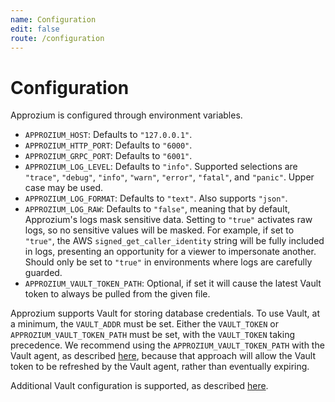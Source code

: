 ```yaml
---
name: Configuration
edit: false
route: /configuration
---
```


# Configuration

Approzium is configured through environment variables.

- `APPROZIUM_HOST`: Defaults to `"127.0.0.1"`.
- `APPROZIUM_HTTP_PORT`: Defaults to `"6000"`.
- `APPROZIUM_GRPC_PORT`: Defaults to `"6001"`.
- `APPROZIUM_LOG_LEVEL`: Defaults to `"info"`. Supported selections are `"trace"`, `"debug"`,
    `"info"`, `"warn"`, `"error"`, `"fatal"`, and `"panic"`. Upper case may be used.
- `APPROZIUM_LOG_FORMAT`: Defaults to `"text"`. Also supports `"json"`.
- `APPROZIUM_LOG_RAW`: Defaults to `"false"`, meaning that by default, Approzium's logs mask sensitive data.
    Setting to `"true"` activates raw logs, so no sensitive values will be masked. For example, if set to `"true"`,
    the AWS `signed_get_caller_identity` string will be fully included in logs, presenting an opportunity for
    a viewer to impersonate another. Should only be set to `"true"` in environments where logs are carefully
    guarded.
- `APPROZIUM_VAULT_TOKEN_PATH`: Optional, if set it will cause the latest Vault token to always
    be pulled from the given file.

Approzium supports Vault for storing database credentials. To use Vault, at a minimum, the `VAULT_ADDR`
must be set. Either the `VAULT_TOKEN` or `APPROZIUM_VAULT_TOKEN_PATH` must be set, with the `VAULT_TOKEN`
taking precedence. We recommend using the `APPROZIUM_VAULT_TOKEN_PATH` with the Vault agent, as described
[here](https://learn.hashicorp.com/vault/identity-access-management/vault-agent-aws), because that approach
will allow the Vault token to be refreshed by the Vault agent, rather than eventually expiring.

Additional Vault configuration is supported, as described
[here](https://www.vaultproject.io/docs/commands#environment-variables).